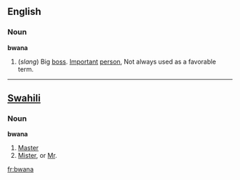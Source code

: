 ==English==
===Noun===
'''bwana'''

# (''slang'') Big [[boss]]. [[Important]] [[person]], Not always used as a favorable term.

----

== [[Swahili]] ==
===Noun===
'''bwana'''

# [[Master]]
# [[Mister]], or [[Mr]].
[[fr:bwana]]